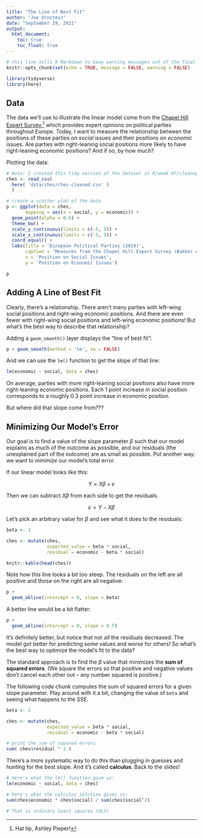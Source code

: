 ```yaml
---
title: "The Line of Best Fit"
author: "Joe Ornstein"
date: "September 29, 2021"
output: 
  html_document:
    toc: true
    toc_float: true
---
```


```r
# this line tells R Markdown to keep warning messages out of the final report 
knitr::opts_chunk$set(echo = TRUE, message = FALSE, warning = FALSE)

library(tidyverse)
library(here)
```

## Data

The data we'll use to illustrate the linear model come from the [Chapel Hill Expert Survey](https://www.chesdata.eu/1999-2019chestrend),[^1] which provides expert opinions on political parties throughout Europe. Today, I want to measure the relationship between the positions of these parties on *social* issues and their positions on *economic* issues. Are parties with right-leaning social positions more likely to have right-leaning economic positions? And if so, by how much?

[^1]: Hat tip, Ashley Pieper!

Plotting the data:

```r
# Note: I created this tidy version of the dataset in R/week-07/cleanup-data.R
ches <- read_csv(
  here( 'data/ches/ches-cleaned.csv' )
  )

# create a scatter plot of the data
p <- ggplot(data = ches,
       mapping = aes(x = social, y = economic)) +
  geom_point(alpha = 0.6) +
  theme_bw() +
  scale_y_continuous(limits = c(-5, 5)) +
  scale_x_continuous(limits = c(-5, 5)) +
  coord_equal() +
  labs(title = 'European Political Parties (2019)',
       caption = 'Measures from the Chapel Hill Expert Survey (Bakker et al., 2019)',
       x = 'Position on Social Issues',
       y = 'Position on Economic Issues')

p
```

## Adding A Line of Best Fit

Clearly, there's a relationship. There aren't many parties with left-wing social positions and right-wing economic positions. And there are even fewer with right-wing social positions and left-wing economic positions! But what's the best way to describe that relationship?

Adding a `geom_smooth()` layer displays the "line of best fit":

```r
p + geom_smooth(method = 'lm', se = FALSE)
```

And we can use the `lm()` function to get the slope of that line:

```r
lm(economic ~ social, data = ches)
```

On average, parties with more right-leaning social positions also have more right-leaning economic positions. Each 1 point increase in social position corresponds to a roughly 0.3 point increase in economic position.

But where did that slope come from???

## Minimizing Our Model's Error

Our goal is to find a value of the slope parameter $\beta$ such that our model explains as much of the outcome as possible, and our residuals (the unexplained part of the outcome) are as small as possible. Put another way: we want to *minimize* our model's total error.

If our linear model looks like this:

$$Y = X\beta + \varepsilon$$

Then we can subtract $X\beta$ from each side to get the residuals.

$$\varepsilon = Y - X\beta$$

Let's pick an arbitrary value for $\beta$ and see what it does to the residuals:

```r
beta <- 1

ches <- mutate(ches,
               expected_value = beta * social,
               residual = economic - beta * social)

knitr::kable(head(ches))
```

Note how this line looks a bit too steep. The residuals on the left are all positive and those on the right are all negative:

```r
p + 
  geom_abline(intercept = 0, slope = beta)
```

A better line would be a bit flatter:

```r
p + 
  geom_abline(intercept = 0, slope = 0.5)
```

It's definitely better, but notice that not *all* the residuals decreased. The model got better for predicting some values and worse for others! So what's the best way to optimize the model's fit to the data?

The standard approach is to find the $\beta$ value that minimizes the **sum of squared errors**. (We square the errors so that positive and negative values don't cancel each other out -- any number squared is positive.)

The following code chunk computes the sum of squared errors for a given slope parameter. Play around with it a bit, changing the value of `beta` and seeing what happens to the SSE.

```r
beta <- 2

ches <- mutate(ches,
               expected_value = beta * social,
               residual = economic - beta * social)

# print the sum of squared errors
sum( ches$residual ^ 2 )
```

There's a more systematic way to do this than plugging in guesses and hunting for the best slope. And it's called **calculus**. Back to the slides!

```r

# here's what the lm() function gave us:
lm(economic ~ social, data = ches)

# here's what the calculus solution gives us:
sum(ches$economic * ches$social) / sum(ches$social^2)

# That is ordinary least squares (OLS)
```
